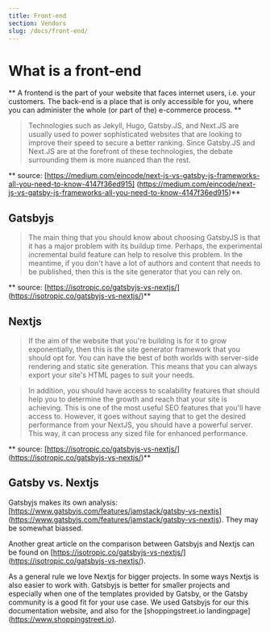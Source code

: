 ```yaml
---
title: Front-end
section: Vendors
slug: /docs/front-end/
---
```


# What is a front-end

** A frontend is the part of your website that faces internet users,
i.e. your customers. The back-end is a place that is only accessible
for you, where you can administer the whole (or part of the) e-commerce 
process. **

> Technologies such as Jekyll, Hugo, Gatsby.JS, and Next.JS are usually 
used to power sophisticated websites that are looking to improve their 
speed to secure a better ranking. Since Gatsby.JS and Next.JS are at the 
forefront of these technologies, the debate surrounding them is more 
nuanced than the rest.

** source: [https://medium.com/eincode/next-js-vs-gatsby-js-frameworks-all-you-need-to-know-4147f36ed915]
(https://medium.com/eincode/next-js-vs-gatsby-js-frameworks-all-you-need-to-know-4147f36ed915)**

## Gatsbyjs

> The main thing that you should know about choosing GatsbyJS is that it 
has a major problem with its buildup time. Perhaps, the experimental 
incremental build feature can help to resolve this problem. In the 
meantime, if you don't have a lot of authors and content that needs to 
be published, then this is the site generator that you can rely on.

** source: [https://isotropic.co/gatsbyjs-vs-nextjs/]
(https://isotropic.co/gatsbyjs-vs-nextjs/)**

## Nextjs

> If the aim of the website that you're building is for it to grow 
exponentially, then this is the site generator framework that you should 
opt for. You can have the best of both worlds with server-side rendering 
and static site generation. This means that you can always export your 
site's HTML pages to suit your needs. 

> In addition, you should have access to scalability features that should 
help you to determine the growth and reach that your site is achieving. 
This is one of the most useful SEO features that you'll have access to. 
However, it goes without saying that to get the desired performance from 
your NextJS, you should have a powerful server. This way, it can process 
any sized file for enhanced performance. 

** source: [https://isotropic.co/gatsbyjs-vs-nextjs/]
(https://isotropic.co/gatsbyjs-vs-nextjs/)**

## Gatsby vs. Nextjs

Gatsbyjs makes its own analysis: [https://www.gatsbyjs.com/features/jamstack/gatsby-vs-nextjs]
(https://www.gatsbyjs.com/features/jamstack/gatsby-vs-nextjs). They may
be somewhat biassed.

Another great article on the comparison between Gatsbyjs and Nextjs can 
be found on [https://isotropic.co/gatsbyjs-vs-nextjs/]
(https://isotropic.co/gatsbyjs-vs-nextjs/).

As a general rule we love Nextjs for bigger projects. In some ways Nextjs is
also easier to work with. Gatsbyjs is better for smaller projects and 
especially when one of the templates provided by Gatsby, or the Gatsby
community is a good fit for your use case. We used Gatsbyjs for our
this documentation website, and also for the [shoppingstreet.io landingpage]
(https://www.shoppingstreet.io).

